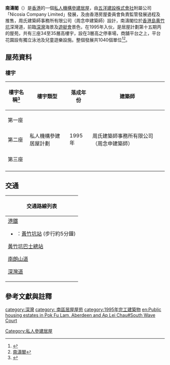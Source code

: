 {{Coord|22.244934|114.165901|source:GoogleMaps|display=title}}
{{HKPublicHousing |
| housename = 南濤閣
| authority = [[香港房屋委員會|香港房屋委員會]]
| photo = South Wave Court (sky blue version and better contrast).jpg  
| phototitle = 南濤閣
| district = 南區
| type = 私人機構參建居屋
| year = 1995年
| blocknumber = 3
| rentalflats = 1040
| flatsize = 516 - 710
| household = 
| auth = 
| website =
|address=深灣道3 號}}
'''南濤閣'''（{{lang-en|South Wave Court}}）是[[香港|香港]]的一個[[私人機構參建居屋|私人機構參建居屋]]，由[[五洋建設|五洋建設株式會社]]附屬公司「Nicosia Company Limited」發展，及由香港房屋委員會負責監管發展過程及推售，周氏建築師事務所有限公司（周念申建築師）設計，南濤閣位於[[香港島|香港島]][[黄竹坑|黄竹坑]]深灣道，前臨[[深灣|深灣]]海景及[[遊艇會|遊艇會]]景色，在1995年入伙，是居屋計劃第十五期丙的屋苑，共有三座34至35層高樓宇，設在3層高之停車場，商舖平台之上，平台花園設有獨立泳池及兒童遊樂設施。整個發展共1040個單位<ref>{{Cite web |url=http://hk.realestate.yahoo.com/estate.html?c=4200 |title=南濤閣 |accessdate=2009-11-20 |archive-date=2006-11-28 |archive-url=https://web.archive.org/web/20061128221637/http://hk.realestate.yahoo.com/estate.html?c=4200 |dead-url=no }}</ref><ref>[http://hk.realestate.yahoo.com/061006/299/1ubtp.html 南濤閣]{{dead link|date=2017年11月 |bot=InternetArchiveBot |fix-attempted=yes }}</ref>。

== 屋苑資料 ==
=== 樓宇 ===
{| class="wikitable" style="text-align: center"
|-
! 樓宇名稱<ref>{{Cite web |url=http://www.housingauthority.gov.hk/b5/interactivemap/court/0,,3-0-18_5583,00.html |title=南濤閣 |accessdate=2009-11-20 |archive-date=2009-12-10 |archive-url=https://web.archive.org/web/20091210025346/http://www.housingauthority.gov.hk/b5/interactivemap/court/0,,3-0-18_5583,00.html |dead-url=no }}</ref> !! 樓宇類型 !! 落成年份
!建築師
|-
| 第一座 
|rowspan="3"|私人機構參建居屋計劃
|rowspan="3"|1995年
| rowspan="3" |周氏建築師事務所有限公司（周念申建築師）
|-
| 第二座 
|-
| 第三座
|-
|}

==交通==
{| class="mw-collapsible mw-collapsed wikitable" style="margin: 0 auto; width: auto;"
! 交通路線列表
|-
|
;[[港鐵|港鐵]]
*{{港鐵路線標誌|SIL}}：[[黃竹坑站|黃竹坑站]] (步行約5分鐘)

;[[黃竹坑巴士總站|黃竹坑巴士總站]]
{{港島巴士簡單列表|4|48|71|72A|73P|75|78|N72}}
{{過海隧道巴士簡單列表|107}}

;[[南朗山道|南朗山道]]
{{港島巴士簡單列表|48|72A|73P|75|N72}}
{{過海隧道巴士簡單列表|107}}
{{大嶼山巴士簡單列表|A17}}

;[[深灣道|深灣道]]
{{港島專線小巴簡單列表|29|29A|59|59A|59B|N4X}}
|}

== 參考文獻與註釋 ==
{{reflist}}
{{私人參建居屋屋苑}}
{{南區居屋屋苑}}
{{DEFAULTSORT:south wave court}}
[[category:深灣|category:深灣]]
[[Category:私人參建居屋|Category:私人參建居屋]]
[[category:_南區居屋屋苑|category: 南區居屋屋苑]]
[[category:1995年完工建築物|category:1995年完工建築物]]
[[en:Public_housing_estates_in_Pok_Fu_Lam,_Aberdeen_and_Ap_Lei_Chau#South_Wave_Court|en:Public housing estates in Pok Fu Lam, Aberdeen and Ap Lei Chau#South Wave Court]]
